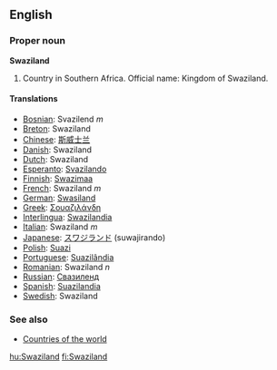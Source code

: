 ==English==

===Proper noun===
'''Swaziland'''
# Country in Southern Africa. Official name: Kingdom of Swaziland.

====Translations====

*[[Bosnian]]: Svazilend ''m''
*[[Breton]]: Swaziland
*[[Chinese]]: [[斯威士兰]]
*[[Danish]]: Swaziland
*[[Dutch]]: Swaziland
*[[Esperanto]]: [[Svazilando]]
*[[Finnish]]: [[Swazimaa]]
*[[French]]: Swaziland ''m''
*[[German]]: [[Swasiland]]
*[[Greek]]: [[Σουαζιλάνδη]]
*[[Interlingua]]: [[Swazilandia]]
*[[Italian]]: Swaziland ''m''
*[[Japanese]]: [[スワジランド]] (suwajirando)
*[[Polish]]: [[Suazi]]
*[[Portuguese]]: [[Suazilândia]]
*[[Romanian]]: Swaziland ''n''
*[[Russian]]: [[Свазиленд]]
*[[Spanish]]: [[Suazilandia]]
*[[Swedish]]: Swaziland

===See also===
* [[Countries of the world]]

[[hu:Swaziland]]
[[fi:Swaziland]]